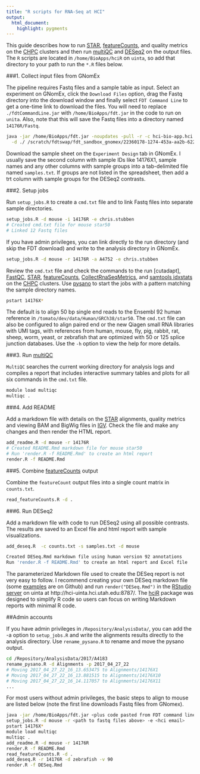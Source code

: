 ```yaml
---
title: "R scripts for RNA-Seq at HCI"
output:
  html_document:
    highlight: pygments
---
```



This guide describes how to run [STAR], [featureCounts], and quality metrics
on the [CHPC] clusters and then run [multiQC] and [DESeq2] on the output files.
The `R` scripts are located in `/home/BioApps/hciR`  on `uinta`, so add that directory
to your path to run the `*.R` files below.


###1. Collect input files from GNomEx

The pipeline requires Fastq files and a sample table as input.  Select an
experiment on GNomEx, click the `Download Files` option, drag the Fastq
directory into the download window and finally select `FDT Command Line` to get
a one-time link to download the files.  You will  need to replace
`./fdtCommandLine.jar` with `/home/BioApps/fdt.jar` in the code to run on `unita`.
 Also, note that this will save the Fastq files into a directory named `14176R/Fastq`.

```bash
java -jar /home/BioApps/fdt.jar -noupdates -pull -r -c hci-bio-app.hci.utah.edu \
  -d ./ /scratch/fdtswap/fdt_sandbox_gnomex/22360178-1274-453a-aa2b-622c103d3a51/14176R
```

Download the sample sheet on the `Experiment Design` tab in GNomEx.  I usually
save the second column with sample IDs like 14176X1, sample names and any other
columns with sample groups into a tab-delimited file named `samples.txt`.  If
groups are not listed in the spreadsheet, then add  a trt column with sample
groups for the DESeq2 contrasts.


###2. Setup jobs

Run `setup_jobs.R` to create a `cmd.txt` file and to link Fastq files into separate sample directories.


```bash
setup_jobs.R -d mouse -i 14176R -e chris.stubben
# Created cmd.txt file for mouse star50
# Linked 12 Fastq files
```

If you have admin privileges, you can link directly to the run directory (and skip the FDT download)
and write to the analysis directory in GNomEx.

```bash
setup_jobs.R -d mouse -r 14176R -a A4752 -e chris.stubben
```

Review the `cmd.txt` file and check the commands to the run [cutadapt], [FastQC], [STAR],
[featureCounts],  [CollectRnaSeqMetrics], and  [samtools idxstats] on the [CHPC] clusters.
Use [pysano] to start the jobs with a pattern matching the sample directory names.

```bash
pstart 14176X*
```

The default is to align 50 bp single end reads to the Ensembl 92 human reference
in `/tomato/dev/data/Human/GRCh38/star50`. The `cmd.txt` file can also be
configured to align paired end or the new Qiagen small RNA libraries with UMI
tags,  with references from human, mouse, fly, pig, rabbit, rat, sheep, worm,
yeast, or zebrafish that are optimized with 50 or 125 splice junction databases.
Use the  `-h` option to view the help for more details.

###3. Run [multiQC]

`MultiQC` searches the current working directory for analysis logs and compiles a
report that includes interactive summary tables and plots for all six commands
in the `cmd.txt` file.

```bash
module load multiqc
multiqc .
```

###4. Add README

Add a markdown file with details on the [STAR] alignments, quality metrics and
viewing BAM and BigWig files in [IGV].   Check the file and make any changes
and then render the HTML report.

```bash
add_readme.R -d mouse -r 14176R
# Created README.Rmd markdown file for mouse star50
# Run 'render.R -f README.Rmd' to create an html report
render.R -f README.Rmd
```

###5.  Combine [featureCounts] output

Combine the `featureCount` output files into a single count matrix in `counts.txt`.

```bash
read_featureCounts.R -d .
```

###6.  Run DESeq2

Add a markdown file with code to run DESeq2 using all possible contrasts.
The results are saved to an Excel file and html report with sample visualizations.


```bash
add_deseq.R  -c counts.txt -s samples.txt -d mouse

Created DESeq.Rmd markdown file using human version 92 annotations
Run 'render.R -f README.Rmd' to create an html report and Excel file


```

The parameterized Markdown file used to create the DESeq report is not very easy
to follow.  I recommend creating your own DESeq markdown file (some
[examples] are on Github) and run `render("DESeq.Rmd")` in the [RStudio server]
on uinta at http://hci-uinta.hci.utah.edu:8787/.  The [hciR] package was
designed to simplify R code so users can focus on writing Markdown reports with
minimal R code.

##Admin accounts

If you have admin privileges in `/Repository/AnalysisData/`, you can add the -a option to `setup_jobs.R` and write the
alignments results directly to the analysis directory.  Use `rename_pysano.R` to rename and move
the pysano output.


```bash
cd /Repository/AnalysisData/2017/A4183
rename_pysano.R -d Alignments -p 2017_04_27_22
# Moving 2017_04_27_22_16_13.653475 to Alignments/14176X1
# Moving 2017_04_27_22_16_13.881515 to Alignments/14176X10
# Moving 2017_04_27_22_16_14.117057 to Alignments/14176X11
...
```



 For most users without admin privileges, the basic steps to align to mouse are
 listed below (note the first line downloads Fastq files from
GNomex).

```bash
java -jar /home/BioApps/fdt.jar <plus code pasted from FDT command line in GnomEx>
setup_jobs.R -d mouse -r <path to fastq files above> -e <hci email>
pstart 14176X*
module load multiqc
multiqc .
add_readme.R -d mouse -r 14176R
render.R -f README.Rmd
read_featureCounts.R -d .
add_deseq.R -r 14176R -d zebrafish -v 90
render.R -f DESeq.Rmd
```








[README.html]: ./README.html
[help pages]: ./hciR_help.html
[RStudio server]: http://hci-uinta.hci.utah.edu:8787/
[examples]: https://github.com/HuntsmanCancerInstitute/hciR/tree/master/inst/Rmd
[inst/Rscript]: https://github.com/HuntsmanCancerInstitute/hciR/tree/master/inst/Rscript
[STAR]: https://github.com/alexdobin/STAR
[featureCounts]: http://bioinf.wehi.edu.au/featureCounts/
[FastQC]: http://www.bioinformatics.babraham.ac.uk/projects/fastqc/
[CollectRnaSeqMetrics]: https://broadinstitute.github.io/picard/command-line-overview.html#CollectRnaSeqMetrics
[samtools idxstats]: http://www.htslib.org/
[Pysano]: http://healthcare.utah.edu/huntsmancancerinstitute/research/shared-resources/center-managed/bioinformatics/pysano
[CHPC]: https://www.chpc.utah.edu/
[multiQC]: http://multiqc.info/
[DESeq2]: http://www.bioconductor.org/packages/release/bioc/html/DESeq2.html
[hciR]: https://github.com/HuntsmanCancerInstitute/hciR
[IGV]: http://software.broadinstitute.org/software/igv/
